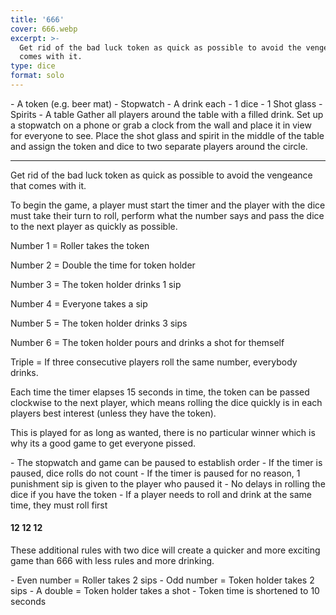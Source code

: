 ```yaml
---
title: '666'
cover: 666.webp
excerpt: >-
  Get rid of the bad luck token as quick as possible to avoid the vengeance that
  comes with it.
type: dice
format: solo
---
```


<GameHero
  cover="/BeerGoggleGames/images/666.webp"
  alt="666"
/>

<GameSection title="Equipment" icon="/BeerGoggleGames/images/liquor.webp">
-   A token (e.g. beer mat)
-   Stopwatch
-   A drink each
-   1 dice
-   1 Shot glass
-   Spirits
-   A table
</GameSection>

<GameSection title="Setup" icon="/BeerGoggleGames/images/settings.webp">
Gather all players around the table with a filled drink. Set up a stopwatch on a phone or grab a clock from the wall and place it in view for everyone to see. Place the shot glass and spirit in the middle of the table and assign the token and dice to two separate players around the circle.

* * *
</GameSection>

<GameSection title="Aim of the Game" icon="/BeerGoggleGames/images/target.webp">
<p>Get rid of the bad luck token as quick as possible to avoid the vengeance that comes with it.</p>
</GameSection>

<GameSection title="How to Play" icon="/BeerGoggleGames/images/question.webp">
To begin the game, a player must start the timer and the player with the dice must take their turn to roll, perform what the number says and pass the dice to the next player as quickly as possible.

Number 1 = Roller takes the token

Number 2 = Double the time for token holder

Number 3 = The token holder drinks 1 sip

Number 4 = Everyone takes a sip

Number 5 = The token holder drinks 3 sips

Number 6 = The token holder pours and drinks a shot for themself

Triple = If three consecutive players roll the same number, everybody drinks.

Each time the timer elapses 15 seconds in time, the token can be passed clockwise to the next player, which means rolling the dice quickly is in each players best interest (unless they have the token).

This is played for as long as wanted, there is no particular winner which is why its a good game to get everyone pissed.
</GameSection>

<GameSection title="Rules" icon="/BeerGoggleGames/images/rules.webp">
-   The stopwatch and game can be paused to establish order
-   If the timer is paused, dice rolls do not count
-   If the timer is paused for no reason, 1 punishment sip is given to the player who paused it
-   No delays in rolling the dice if you have the token
-   If a player needs to roll and drink at the same time, they must roll first
</GameSection>

<GameSection title="Special Edition" icon="/BeerGoggleGames/images/special.webp">

<h4>12 12 12</h4>

<p>These additional rules with two dice will create a quicker and more exciting game than 666 with less rules and more drinking.</p>
</GameSection>

<GameSection title="Dice rules:" icon="/BeerGoggleGames/images/question.webp">
-   Even number = Roller takes 2 sips
-   Odd number = Token holder takes 2 sips
-   A double = Token holder takes a shot
-   Token time is shortened to 10 seconds
</GameSection>

<ShareButtons title="666" />

<FeedbackCard>
</FeedbackCard>
